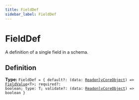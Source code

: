 ```yaml
---
title: FieldDef
sidebar_label: FieldDef
---
```


# FieldDef

A definition of a single field in a schema.

## Definition

**Type:** <code>FieldDef = &#123; default?: (data: [ReadonlyCoreObject](/docs/api/types/readonlycoreobject)) =&gt; [FieldValue](/docs/api/types/fieldvalue)&lt;T&gt;; required?: boolean; type: T; validate?: (data: [ReadonlyCoreObject](/docs/api/types/readonlycoreobject)) =&gt; boolean &#125;</code>

